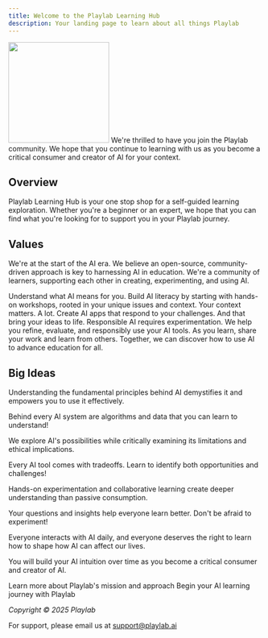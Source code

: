 ```yaml
---
title: Welcome to the Playlab Learning Hub
description: Your landing page to learn about all things Playlab
---
```

<img height="200" src="/images/playlab hero.jpeg" />
We're thrilled to have you join the Playlab community. We hope that you continue to learning with us as you become a critical consumer and creator of AI for your context.

## <Icon icon="compass" size="24" className="inline-block align-text-bottom" /> Overview

Playlab Learning Hub is your one stop shop for a self-guided learning exploration. Whether you're a beginner or an expert, we hope that you can find what you're looking for to support you in your Playlab journey.

<Divider />

## <Icon icon="heart" size="24" className="inline-block align-text-bottom" /> Values

We're at the start of the AI era. We believe an open-source, community-driven approach is key to harnessing AI in education. We're a community of learners, supporting each other in creating, experimenting, and using AI.

<CardGroup cols={2}>
  <Card
    title="Learn"
    icon="book-open"
  >
    Understand what AI means for you. Build AI literacy by starting with hands-on workshops, rooted in your unique issues and context.
  </Card>
  <Card
    title="Create"
    icon="wrench"
  >
    Your context matters. A lot. Create AI apps that respond to your challenges. And that bring your ideas to life.
  </Card>
  <Card
    title="Experiment"
    icon="flask"
  >
    Responsible AI requires experimentation. We help you refine, evaluate, and responsibly use your AI tools.
  </Card>
  <Card
    title="Share"
    icon="users"
  >
    As you learn, share your work and learn from others. Together, we can discover how to use AI to advance education for all.
  </Card>
</CardGroup>

<Divider />

## <Icon icon="lightbulb" size="24" className="inline-block align-text-bottom" /> Big Ideas

<Accordion title="AI isn't magic... it's math" icon="circle-info" defaultClose>
  Understanding the fundamental principles behind AI demystifies it and empowers you to use it effectively.
  
  Behind every AI system are algorithms and data that you can learn to understand!
</Accordion>

<Accordion title="AI has both great potential and great risks" icon="triangle-exclamation">
  We explore AI's possibilities while critically examining its limitations and ethical implications.
  
  Every AI tool comes with tradeoffs. Learn to identify both opportunities and challenges!
</Accordion>

<Accordion title="To learn about AI, you have to play with AI in community" icon="circle-check">
  Hands-on experimentation and collaborative learning create deeper understanding than passive consumption.
  
  Your questions and insights help everyone learn better. Don't be afraid to experiment!
</Accordion>

<Accordion title="You're already an AI person" icon="user">
  Everyone interacts with AI daily, and everyone deserves the right to learn how to shape how AI can affect our lives.
  
  You will build your AI intuition over time as you become a critical consumer and creator of AI.
</Accordion>

<Divider />

<CardGroup cols={2}>
  <Card
    title="Overview"
    icon="circle-info"
    href="/features/overview"
  >
    Learn more about Playlab's mission and approach
  </Card>
  <Card
    title="Getting Started"
    icon="rocket"
    href="/getstarted/Getting Started"
  >
    Begin your AI learning journey with Playlab
  </Card>
</CardGroup>

*Copyright © 2025 Playlab*

For support, please email us at support@playlab.ai
